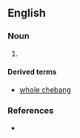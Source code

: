 ==English==

===Noun===
{{en-noun|-}}

# {{archaic spelling of|shebang|lang=en}}

====Derived terms====
* [[whole chebang]]

===References===
* {{R:Wordorigins.org |whole_shebang_the |whole shebang, the |Tuesday, February 20, 2007}}